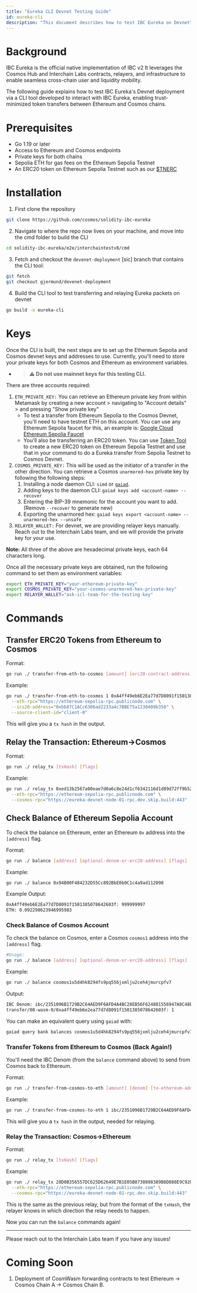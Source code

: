 ```yaml
---
title: "Eureka CLI Devnet Testing Guide"
id: eureka-cli
description: "This document describes how to test IBC Eureka on Devnet"
---
```


# Background

IBC Eureka is the official native implementation of IBC v2
It leverages the Cosmos Hub and Interchain Labs contracts, relayers, and infrastructure to enable seamless cross-chain user and liquidity mobility.

The following guide explains how to test IBC Eureka's Devnet deployment via a CLI tool developed to interact with IBC Eureka, enabling trust-minimized token transfers between Ethereum and Cosmos chains.


# Prerequisites

- Go 1.19 or later
- Access to Ethereum and Cosmos endpoints
- Private keys for both chains
- Sepolia ETH for gas fees on the Ethereum Sepolia Testnet
- An ERC20 token on Ethereum Sepolia Testnet such as our [$TNERC](https://sepolia.etherscan.io/token/0xa4ff49eb6e2ea77d7d8091f1501385078642603f)

# Installation

1. First clone the repository
```bash
git clone https://github.com/cosmos/solidity-ibc-eureka
```

2. Navigate to where the repo now lives on your machine, and move into the cmd folder to build the CLI

```bash
cd solidity-ibc-eureka/e2e/interchaintestv8/cmd
```

3. Fetch and checkout the `devenet-deployment` [sic] branch that contains the CLI tool:
```bash
git fetch
git checkout gjermund/devenet-deployment
```

4. Build the CLI tool to test transferring and relaying Eureka packets on devnet
```bash
go build -o eureka-cli
```

# Keys

Once the CLI is built, the next steps are to set up the Ethereum Sepolia and Cosmos devnet keys and addresses to use. Currently, you'll need to store your private keys for both Cosmos and Ethereum as environment variables.

  - > **:warning: Do not use mainnet keys for this testing CLI.**

There are three accounts required:
1. `ETH_PRIVATE_KEY:` You can retrieve an Ethereum private key from within Metamask by creating a new account > navigating to "Account details" > and pressing "Show private key"
    - To test a transfer from Ethereum Sepolia to the Cosmos Devnet, you'll need to have testnet ETH on this account. You can use any Ethereum Sepolia faucet for this, an example is: [Google Cloud Ethereum Sepolia Faucet](https://cloud.google.com/application/web3/faucet/ethereum/sepolia)
    - You'll also be transferring an ERC20 token. You can use [Token Tool](https://tokentool.bitbond.com/create-token/erc20-token/ethereum-sepolia) to create a new ERC20 token on Ethereum Sepolia Testnet and use that in your command to do a Eureka transfer from Sepolia Testnet to Cosmos Devnet.
2. `COSMOS_PRIVATE_KEY:` This will be used as the initiator of a transfer in the other direction. You can retrieve a Cosmos `unarmored-hex` private key by following the following steps:
    1. Installing a node daemon CLI: `simd` or <code><a href="https://github.com/cosmos/gaia">gaiad</a></code>.
    2. Adding keys to the daemon CLI: `gaiad keys add <account-name> --recover`
    3. Entering the BIP-39 mnemonic for the account you want to add. (Remove `--recover` to generate new)
    4. Exporting the unarmored hex: `gaiad keys export <account-name> --unarmored-hex --unsafe`
3. `RELAYER_WALLET:` For devnet, we are providing relayer keys manually. Reach out to the Interchain Labs team, and we will provide the private key for your use.

**Note:** All three of the above are hexadecimal private keys, each 64 characters long.

Once all the necessary private keys are obtained, run the following command to set them as environment variables:
```bash
export ETH_PRIVATE_KEY="your-ethereum-private-key"
export COSMOS_PRIVATE_KEY="your-cosmos-unarmored-hex-private-key"
export RELAYER_WALLET="ask-icl-team-for-the-testing-key"
```

# Commands

## Transfer ERC20 Tokens from Ethereum to Cosmos

Format:
```bash
go run ./ transfer-from-eth-to-cosmos [amount] [erc20-contract-address] [to-address] [flags]
```

Example:

```bash
go run ./ transfer-from-eth-to-cosmos 1 0xA4ff49eb6E2Ea77d7D8091f1501385078642603f cosmos1u5d4hk8294fs9pq556jxmlju2ceh4jmurcpfv7 \
  --eth-rpc="https://ethereum-sepolia-rpc.publicnode.com" \
  --ics20-address="0xbb87C1ACc6306ad2233a4c7BBE75a1230409b358" \
  --source-client-id="client-0"
```

This will give you a `tx hash` in the output.

## Relay the Transaction: Ethereum->Cosmos

Format:
```bash
go run ./ relay_tx [txHash] [flags]
```

Example:

```bash
go run ./ relay_tx 0xed13b2567a00eae7d0a6c8e24d1cf6342116d1d89d72ff9b52b690cdd3a5dd98 \
  --eth-rpc="https://ethereum-sepolia-rpc.publicnode.com" \
  --cosmos-rpc="https://eureka-devnet-node-01-rpc.dev.skip.build:443"
```

## Check Balance of Ethereum Sepolia Account

To check the balance on Ethereum, enter an Ethereum `0x` address into the `[address]` flag.

Format:
```bash
go run ./ balance [address] [optional-denom-or-erc20-address] [flags]
```

Example:

```bash
go run ./ balance 0x94B00F484232D55Cc892BbE0b0C1c4a9ad112098
```

Example Output:

```bash
0xA4ff49eb6E2Ea77d7D8091f1501385078642603f: 999999997
ETH: 0.092298623946995983
```

### Check Balance of Cosmos Account

To check the balance on Cosmos, enter a Cosmos `cosmos1` address into the `[address]` flag.

```bash
#Usage:
go run ./ balance [address] [optional-denom-or-erc20-address] [flags]
```

Example:

```bash
go run ./ balance cosmos1u5d4hk8294fs9pq556jxmlju2ceh4jmurcpfv7
```

Output:

```bash
IBC Denom: ibc/2351096B1729B2C64AED9F6AFD4A4BC28EB56F624881556947A8C48EDB9ED444
transfer/08-wasm-0/0xa4ff49eb6e2ea77d7d8091f1501385078642603f: 1
```

You can make an equivalent query using `gaiad` with:

```bash
gaiad query bank balances cosmos1u5d4hk8294fs9pq556jxmlju2ceh4jmurcpfv7 --chain-id=highway-dev-1 --node=https://eureka-devnet-node-01-rpc.dev.skip.build:443 --output json
```

### Transfer Tokens from Ethereum to Cosmos (Back Again!)

You'll need the IBC Denom (from the `balance` command above) to send from Cosmos back to Ethereum.

Format:

```bash
go run ./ transfer-from-cosmos-to-eth [amount] [denom] [to-ethereum-address] [flags]
```

Example:

```bash
go run ./ transfer-from-cosmos-to-eth 1 ibc/2351096B1729B2C64AED9F6AFD4A4BC28EB56F624881556947A8C48EDB9ED444 0x94B00F484232D55Cc892BbE0b0C1c4a9ad112098
```

This will give you a `tx hash` in the output, needed for relaying.

### Relay the Transaction: Cosmos->Ethereum

Format:

```bash
go run ./ relay_tx [txHash] [flags]
```

Example:

```bash
go run ./ relay_tx 28D0B356557DC625D62649E7B1E05B8730898389B8D888E9C920BED33429D9EB \
  --eth-rpc="https://ethereum-sepolia-rpc.publicnode.com" \
  --cosmos-rpc="https://eureka-devnet-node-01-rpc.dev.skip.build:443"
  ```

This is the same as the previous relay, but from the format of the `txHash`, the relayer knows in which direction the relay needs to happen.

Now you can run the `balance` commands again!

---

Please reach out to the Interchain Labs team if you have any issues!


# Coming Soon
1. Deployment of CosmWasm forwarding contracts to test Ethereum → Cosmos Chain A → Cosmos Chain B.